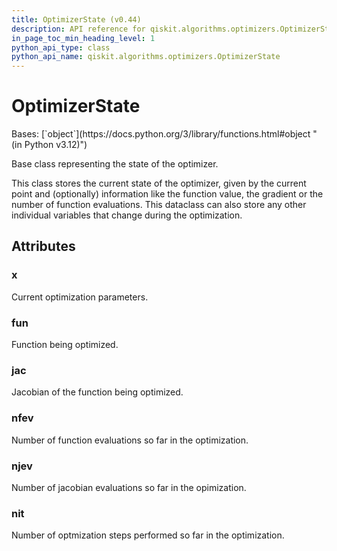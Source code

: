 ```yaml
---
title: OptimizerState (v0.44)
description: API reference for qiskit.algorithms.optimizers.OptimizerState in qiskit v0.44
in_page_toc_min_heading_level: 1
python_api_type: class
python_api_name: qiskit.algorithms.optimizers.OptimizerState
---
```


# OptimizerState

<Class id="qiskit.algorithms.optimizers.OptimizerState" isDedicatedPage={true} github="https://github.com/qiskit/qiskit/tree/stable/0.25/qiskit/algorithms/optimizers/steppable_optimizer.py" signature="qiskit.algorithms.optimizers.OptimizerState(x, fun, jac, nfev, njev, nit)" modifiers="class">
  Bases: [`object`](https://docs.python.org/3/library/functions.html#object "(in Python v3.12)")

  Base class representing the state of the optimizer.

  This class stores the current state of the optimizer, given by the current point and (optionally) information like the function value, the gradient or the number of function evaluations. This dataclass can also store any other individual variables that change during the optimization.

  ## Attributes

  ### x

  <Attribute id="qiskit.algorithms.optimizers.OptimizerState.x" attributeTypeHint="POINT">
    Current optimization parameters.
  </Attribute>

  ### fun

  <Attribute id="qiskit.algorithms.optimizers.OptimizerState.fun" attributeTypeHint="Callable[[POINT], float] | None">
    Function being optimized.
  </Attribute>

  ### jac

  <Attribute id="qiskit.algorithms.optimizers.OptimizerState.jac" attributeTypeHint="Callable[[POINT], POINT] | None">
    Jacobian of the function being optimized.
  </Attribute>

  ### nfev

  <Attribute id="qiskit.algorithms.optimizers.OptimizerState.nfev" attributeTypeHint="int | None">
    Number of function evaluations so far in the optimization.
  </Attribute>

  ### njev

  <Attribute id="qiskit.algorithms.optimizers.OptimizerState.njev" attributeTypeHint="int | None">
    Number of jacobian evaluations so far in the opimization.
  </Attribute>

  ### nit

  <Attribute id="qiskit.algorithms.optimizers.OptimizerState.nit" attributeTypeHint="int | None">
    Number of optmization steps performed so far in the optimization.
  </Attribute>
</Class>

